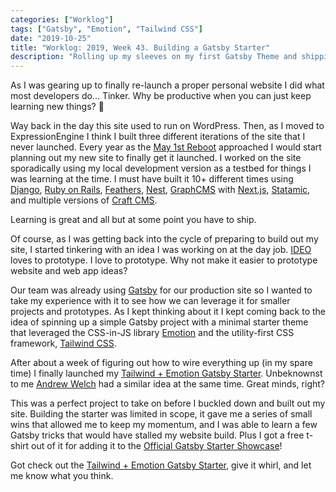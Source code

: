 ```yaml
---
categories: ["Worklog"]
tags: ["Gatsby", "Emotion", "Tailwind CSS"]
date: "2019-10-25"
title: "Worklog: 2019, Week 43. Building a Gatsby Starter"
description: "Rolling up my sleeves on my first Gatsby Theme and shipping my first win."
---
```


As I was gearing up to finally re-launch a proper personal website I did what most developers do... Tinker. Why be productive when you can just keep learning new things? 😬

Way back in the day this site used to run on WordPress. Then, as I moved to ExpressionEngine I think I built three different iterations of the site that I never launched. Every year as the [May 1st Reboot](https://www.may1reboot.com/) approached I would start planning out my new site to finally get it launched. I worked on the site sporadically using my local development version as a testbed for things I was learning at the time. I must have built it 10+ different times using [Django](https://www.djangoproject.com), [Ruby on Rails](https://rubyonrails.org), [Feathers](https://feathersjs.com), [Nest](https://nestjs.com), [GraphCMS](https://graphcms.com) with [Next.js](https://nextjs.org), [Statamic](https://statamic.com), and multiple versions of [Craft CMS](https://craftcms.com).

Learning is great and all but at some point you have to ship.

Of course, as I was getting back into the cycle of preparing to build out my site, I started tinkering with an idea I was working on at the day job. [IDEO](https://www.ideo.com) loves to prototype. I love to prototype. Why not make it easier to prototype website and web app ideas?

Our team was already using [Gatsby](https://www.gatsbyjs.org) for our production site so I wanted to take my experience with it to see how we can leverage it for smaller projects and prototypes. As I kept thinking about it I kept coming back to the idea of spinning up a simple Gatsby project with a minimal starter theme that leveraged the CSS-in-JS library [Emotion](https://emotion.sh) and the utility-first CSS framework, [Tailwind CSS](https://tailwindcss.com/docs/font-weight/#app).

After about a week of figuring out how to wire everything up (in my spare time) I finally launched my [Tailwind + Emotion Gatsby Starter](https://github.com/pauloelias/gatsby-tailwind-emotion-starter). Unbeknownst to me [Andrew Welch](https://nystudio107.com/blog/using-tailwind-css-with-gatsby-react-emotion-styled-components) had a similar idea at the same time. Great minds, right?

This was a perfect project to take on before I buckled down and built out my site. Building the starter was limited in scope, it gave me a series of small wins that allowed me to keep my momentum, and I was able to learn a few Gatsby tricks that would have stalled my website build. Plus I got a free t-shirt out of it for adding it to the [Official Gatsby Starter Showcase](https://www.gatsbyjs.org/starters/pauloelias/gatsby-tailwind-emotion-starter/)!

Got check out the [Tailwind + Emotion Gatsby Starter](https://github.com/pauloelias/gatsby-tailwind-emotion-starter), give it whirl, and let me know what you think.
